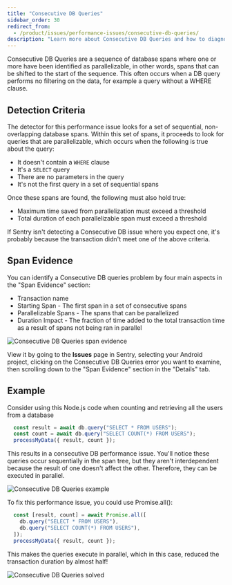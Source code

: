 ```yaml
---
title: "Consecutive DB Queries"
sidebar_order: 30
redirect_from:
  - /product/issues/performance-issues/consecutive-db-queries/
description: "Learn more about Consecutive DB Queries and how to diagnose and fix them."
---
```


<Include name="early-adopter-note.mdx" />

Consecutive DB Queries are a sequence of database spans where one or more have been identified as parallelizable, in other words, spans that can be shifted to the start of the sequence. This often occurs when a DB query performs no filtering on the data, for example a query without a WHERE clause.

## Detection Criteria

The detector for this performance issue looks for a set of sequential, non-overlapping database spans. Within this set of spans, it proceeds to look for queries that are parallelizable, which occurs when the following is true about the query:

- It doesn't contain a `WHERE` clause
- It's a `SELECT` query
- There are no parameters in the query
- It's not the first query in a set of sequential spans

Once these spans are found, the following must also hold true:

- Maximum time saved from parallelization must exceed a threshold
- Total duration of each parallelizable span must exceed a threshold

If Sentry isn't detecting a Consecutive DB issue where you expect one, it's probably because the transaction didn't meet one of the above criteria.

## Span Evidence

You can identify a Consecutive DB queries problem by four main aspects in the "Span Evidence" section:

- Transaction name
- Starting Span - The first span in a set of consecutive spans
- Parallelizable Spans - The spans that can be parallelized
- Duration Impact - The fraction of time added to the total transaction time as a result of spans not being ran in parallel

![Consecutive DB Queries span evidence](span-evidence.png)

View it by going to the **Issues** page in Sentry, selecting your Android project, clicking on the Consecutive DB Queries error you want to examine, then scrolling down to the "Span Evidence" section in the "Details" tab.
## Example

Consider using this Node.js code when counting and retrieving all the users from a database 

```javascript
  const result = await db.query("SELECT * FROM USERS");
  const count = await db.query("SELECT COUNT(*) FROM USERS");
  processMyData({ result, count });
```

This results in a consecutive DB performance issue. You'll notice these queries occur sequentially in the span tree,
but they aren't interdependent because the result of one doesn't affect the other. Therefore, they can be executed in parallel.

![Consecutive DB Queries example](consecutive-example.png)


To fix this performance issue, you could use Promise.all():

```javascript
  const [result, count] = await Promise.all([
    db.query("SELECT * FROM USERS"),
    db.query("SELECT COUNT(*) FROM USERS"),
  ]);
  processMyData({ result, count });
```

This makes the queries execute in parallel, which in this case, reduced the transaction duration by almost half!

![Consecutive DB Queries solved](parallel-example.png)
